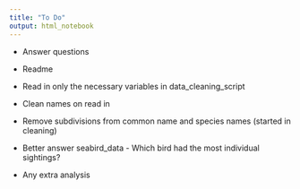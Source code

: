 ```yaml
---
title: "To Do"
output: html_notebook
---
```


* Answer questions

* Readme

* Read in only the necessary variables in data_cleaning_script

* Clean names on read in

* Remove subdivisions from common name and species names (started in cleaning)

* Better answer seabird_data - Which bird had the most individual sightings?

* Any extra analysis